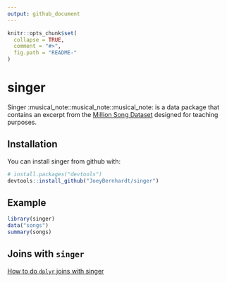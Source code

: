 ```yaml
---
output: github_document
---
```


<!-- README.md is generated from README.Rmd. Please edit that file -->

```r
knitr::opts_chunk$set(
  collapse = TRUE,
  comment = "#>",
  fig.path = "README-"
)
```

# singer

Singer :musical_note::musical_note::musical_note: is a data package that contains an excerpt from the [Million Song Dataset](https://labrosa.ee.columbia.edu/millionsong/) designed for teaching purposes. 

## Installation

You can install singer from github with:

```r
# install.packages("devtools")
devtools::install_github("JoeyBernhardt/singer")
```

## Example



```r
library(singer)
data("songs")
summary(songs)
```

## Joins with `singer`

[How to do `dplyr` joins with singer](https://htmlpreview.github.io/?https://github.com/JoeyBernhardt/singer/blob/master/vignettes/joins.html)
